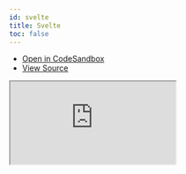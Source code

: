 ```yaml
---
id: svelte
title: Svelte
toc: false
---
```


- [Open in CodeSandbox](https://codesandbox.io/s/github/everfund/everfund/tree/main/examples/svelte)
- [View Source](https://github.com/everfund/everfund/tree/main/examples/svelte)

<iframe
  src="https://codesandbox.io/embed/github/everfund/everfund/tree/main/examples/svelte?autoresize=1&fontsize=14&theme=light"
  title="everfund/sdk: Svelte"
  sandbox="allow-forms allow-modals allow-popups allow-presentation allow-same-origin allow-scripts"
  style={{
    width: "100%",
    height: "80vh",
    border: "0",
    borderRadius: 8,
    overflow: "hidden",
    position: "static",
    zIndex: 0,
  }}
></iframe>
